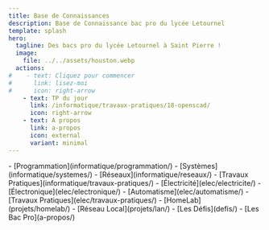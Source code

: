 ```yaml
---
title: Base de Connaissances
description: Base de Connaissance bac pro du lycée Letournel
template: splash
hero:
  tagline: Des bacs pro du lycée Letournel à Saint Pierre !
  image:
    file: ../../assets/houston.webp
  actions:
#    - text: Cliquez pour commencer
#      link: lisez-moi
#      icon: right-arrow
    - text: TP du jour
      link: /informatique/travaux-pratiques/18-openscad/
      icon: right-arrow
    - text: A propos
      link: a-propos
      icon: external
      variant: minimal
---
```



<CardGrid stagger>
	<Card title="Informatique & Réseaux" icon="pencil">
		- [Programmation](informatique/programmation/)
		- [Systèmes](informatique/systemes/)
		- [Réseaux](informatique/reseaux/)
		- [Travaux Pratiques](informatique/travaux-pratiques/)
	</Card>
	<Card title="Électricité & Électronique" icon="open-book">
		- [Électricité](elec/electricite/)
		- [Électronique](elec/electronique/)
		- [Automatisme](elec/automatisme/)
		- [Travaux Pratiques](elec/travaux-pratiques/)
	</Card>
	<Card title="Projets" icon="add-document">
		- [HomeLab](projets/homelab/)
		- [Réseau Local](projets/lan/)
	</Card>
	<Card title="Divers" icon="setting">
		- [Les Défis](defis/)
		- [Les Bac Pro](a-propos/)
	</Card>
</CardGrid>
